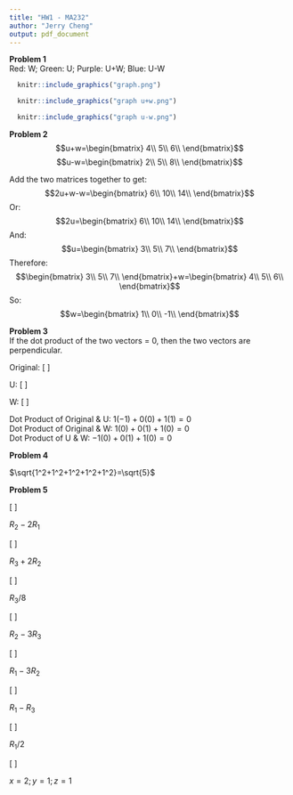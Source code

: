---
title: "HW1 - MA232"
author: "Jerry Cheng"
output: pdf_document
---
\centerline{I pledge my honor that I have abided by the Stevens Honor System.} 
**Problem 1**  
Red: W; Green: U; Purple: U+W; Blue: U-W
```{r, echo=FALSE, fig.cap="All the vectors", out.width = '80%'}
  knitr::include_graphics("graph.png")
```

```{r, echo=FALSE, fig.cap="U+W", out.width = '80%'}
  knitr::include_graphics("graph u+w.png")
```

```{r, echo=FALSE, fig.cap="U-W", out.width = '80%'}
  knitr::include_graphics("graph u-w.png")
```
\newpage
**Problem 2**
$$u+w=\begin{bmatrix}
4\\
5\\
6\\
\end{bmatrix}$$
$$u-w=\begin{bmatrix}
2\\
5\\
8\\
\end{bmatrix}$$

Add the two matrices together to get:
$$2u+w-w=\begin{bmatrix}
6\\
10\\
14\\
\end{bmatrix}$$
Or:
$$2u=\begin{bmatrix}
6\\
10\\
14\\
\end{bmatrix}$$
And:
$$u=\begin{bmatrix}
3\\
5\\
7\\
\end{bmatrix}$$
Therefore:
$$\begin{bmatrix}
3\\
5\\
7\\
\end{bmatrix}+w=\begin{bmatrix}
4\\
5\\
6\\
\end{bmatrix}$$
So:
$$w=\begin{bmatrix}
1\\
0\\
-1\\
\end{bmatrix}$$

**Problem 3**  
If the dot product of the two vectors = 0, then the two vectors are perpendicular.

Original:
\[
\left[
\begin{array}{c}
1\\
0 \\
1\\
\end{array}
\right]
\]

U:
\[
\left[
\begin{array}{c}
-1\\
0 \\
1\\
\end{array}
\right]
\]

W:
\[
\left[
\begin{array}{c}
0\\
1 \\
0\\
\end{array}
\right]
\]

Dot Product of Original & U:  $1(-1)+0(0)+1(1)=0$  
Dot Product of Original & W:  $1(0)+0(1)+1(0)=0$  
Dot Product of U & W:  $-1(0)+0(1)+1(0)=0$  

**Problem 4**   

$\sqrt{1^2+1^2+1^2+1^2+1^2}=\sqrt{5}$ 

\newpage
**Problem 5**

\[
\left[
\begin{array}{ccc|c}
2 & 3 & 1  & 8 \\
4 & 7 & 5  & 20 \\
0 & -2 & 2 & 0 \\
\end{array}
\right]
\]

$R_2-2R_1$

\[
\left[
\begin{array}{ccc|c}
2 & 3 & 1  & 8 \\
0 & 1 & 3  & 4 \\
0 & -2 & 2 & 0 \\
\end{array}
\right]
\]

$R_3 + 2R_2$

\[
\left[
\begin{array}{ccc|c}
2 & 3 & 1  & 8 \\
0 & 1 & 3  & 4 \\
0 & 0 & 8 & 8 \\
\end{array}
\right]
\]

$R_3/8$

\[
\left[
\begin{array}{ccc|c}
2 & 3 & 1  & 8 \\
0 & 1 & 3  & 4 \\
0 & 0 & 1 & 1 \\
\end{array}
\right]
\]

$R_2-3R_3$

\[
\left[
\begin{array}{ccc|c}
2 & 3 & 1  & 8 \\
0 & 1 & 0  & 1 \\
0 & 0 & 1 & 1 \\
\end{array}
\right]
\]

$R_1-3R_2$

\[
\left[
\begin{array}{ccc|c}
2 & 0 & 1  & 5 \\
0 & 1 & 0  & 1 \\
0 & 0 & 1 & 1 \\
\end{array}
\right]
\]

$R_1-R_3$

\[
\left[
\begin{array}{ccc|c}
2 & 0 & 0  & 4 \\
0 & 1 & 0  & 1 \\
0 & 0 & 1 & 1 \\
\end{array}
\right]
\]

$R_1/2$

\[
\left[
\begin{array}{ccc|c}
1 & 0 & 0  & 2 \\
0 & 1 & 0  & 1 \\
0 & 0 & 1 & 1 \\
\end{array}
\right]
\]

$x=2;y=1;z=1$